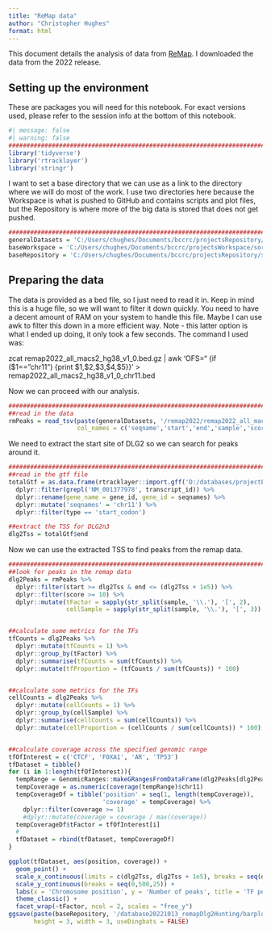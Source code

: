 ```yaml
---
title: "ReMap data"
author: "Christopher Hughes"
format: html
---
```


This document details the analysis of data from [ReMap](https://remap.univ-amu.fr/). I downloaded the data from the 2022 release. 

## Setting up the environment

These are packages you will need for this notebook. For exact versions used, please refer to the session info at the bottom of this notebook.

```r
#| message: false
#| warning: false
##########################################################################################
library('tidyverse')
library('rtracklayer')
library('stringr')
```

I want to set a base directory that we can use as a link to the directory where we will do most of the work. I use two directories here because the Workspace is what is pushed to GitHub and contains scripts and plot files, but the Repository is where more of the big data is stored that does not get pushed.

```r
##########################################################################################
generalDatasets = 'C:/Users/chughes/Documents/bccrc/projectsRepository/generalDatasets'
baseWorkspace = 'C:/Users/chughes/Documents/bccrc/projectsWorkspace/sorensenLab/relatedToDlg2'
baseRepository = 'C:/Users/chughes/Documents/bccrc/projectsRepository/sorensenLab/relatedToDlg2'
```

## Preparing the data

The data is provided as a bed file, so I just need to read it in. Keep in mind this is a huge file, so we will want to filter it down quickly. You need to have a decent amount of RAM on your system to handle this file. Maybe I can use awk to filter this down in a more efficient way. Note - this latter option is what I ended up doing, it only took a few seconds. The command I used was:

zcat remap2022_all_macs2_hg38_v1_0.bed.gz | awk 'OFS="\t" {if ($1=="chr11") {print $1,$2,$3,$4,$5}}' > remap2022_all_macs2_hg38_v1_0_chr11.bed
 
Now we can proceed with our analysis. 

```r
##########################################################################################
##read in the data
rmPeaks = read_tsv(paste(generalDatasets, '/remap2022/remap2022_all_macs2_hg38_v1_0_chr11.bed', sep = ''), show_col_types = FALSE,
                   col_names = c('seqname','start','end','sample','score'))
```

We need to extract the start site of DLG2 so we can search for peaks around it. 

```r
##########################################################################################
##read in the gtf file
totalGtf = as.data.frame(rtracklayer::import.gff('D:/databases/projectEwsDlg2/refseqFiles/GRCh38_latest_genomic.gtf.gz')) %>%
  dplyr::filter(grepl('NM_001377978', transcript_id)) %>%
  dplyr::rename(gene_name = gene_id, gene_id = seqnames) %>%
  dplyr::mutate('seqnames' = 'chr11') %>%
  dplyr::filter(type == 'start_codon')

##extract the TSS for DLG2n3
dlg2Tss = totalGtf$end
```

Now we can use the extracted TSS to find peaks from the remap data.

```r
##########################################################################################
##look for peaks in the remap data
dlg2Peaks = rmPeaks %>%
  dplyr::filter(start >= dlg2Tss & end <= (dlg2Tss + 1e5)) %>%
  dplyr::filter(score >= 10) %>%
  dplyr::mutate(tFactor = sapply(str_split(sample, '\\.'), '[', 2),
                cellSample = sapply(str_split(sample, '\\.'), '[', 3))


##calculate some metrics for the TFs
tfCounts = dlg2Peaks %>%
  dplyr::mutate(tfCounts = 1) %>%
  dplyr::group_by(tFactor) %>%
  dplyr::summarise(tfCounts = sum(tfCounts)) %>%
  dplyr::mutate(tfProportion = (tfCounts / sum(tfCounts)) * 100)


##calculate some metrics for the TFs
cellCounts = dlg2Peaks %>%
  dplyr::mutate(cellCounts = 1) %>%
  dplyr::group_by(cellSample) %>%
  dplyr::summarise(cellCounts = sum(cellCounts)) %>%
  dplyr::mutate(cellProportion = (cellCounts / sum(cellCounts)) * 100)


##calculate coverage across the specified genomic range
tfOfInterest = c('CTCF', 'FOXA1', 'AR', 'TP53')
tfDataset = tibble()
for (i in 1:length(tfOfInterest)){
  tempRange = GenomicRanges::makeGRangesFromDataFrame(dlg2Peaks[dlg2Peaks$tFactor == tfOfInterest[i],])
  tempCoverage = as.numeric(coverage(tempRange)$chr11)
  tempCoverageDf = tibble('position' = seq(1, length(tempCoverage)),
                          'coverage' = tempCoverage) %>%
    dplyr::filter(coverage >= 1) 
    #dplyr::mutate(coverage = coverage / max(coverage))
  tempCoverageDf$tFactor = tfOfInterest[i]
  #
  tfDataset = rbind(tfDataset, tempCoverageDf)
}

ggplot(tfDataset, aes(position, coverage)) +
  geom_point() +
  scale_x_continuous(limits = c(dlg2Tss, dlg2Tss + 1e5), breaks = seq(dlg2Tss, dlg2Tss + 1e5, 2.5e4)) +
  scale_y_continuous(breaks = seq(0,500,25)) +
  labs(x = 'Chromosome position', y = 'Number of peaks', title = 'TF peaks upstream of DLG2') +
  theme_classic() +
  facet_wrap(~tFactor, ncol = 2, scales = "free_y")
ggsave(paste(baseRepository, '/database20221013_remapDlg2Hunting/barplot_tfPeaksAroundDlg2n3.pdf', sep=''),
       height = 3, width = 3, useDingbats = FALSE)
```







